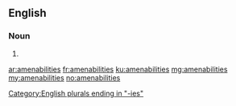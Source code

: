 ==English==

===Noun===
{{head|en|plural}}

# {{plural of|amenability|lang=en|nocat=1}}

[[Category:English plurals ending in "-ies"]]

[[ar:amenabilities]]
[[fr:amenabilities]]
[[ku:amenabilities]]
[[mg:amenabilities]]
[[my:amenabilities]]
[[no:amenabilities]]